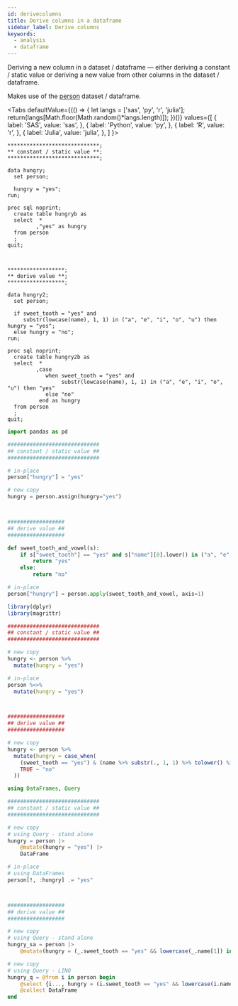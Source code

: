 ```yaml
---
id: derivecolumns
title: Derive columns in a dataframe
sidebar_label: Derive columns
keywords:
  - analysis
  - dataframe
---
```


Deriving a new column in a dataset / dataframe &mdash; either deriving a constant / static value or deriving a new value from other columns in the dataset / dataframe.

Makes use of the [person](../gettingstarted/rowwiseinit) dataset / dataframe.


<Tabs
  defaultValue={(() => {
    let langs = ['sas', 'py', 'r', 'julia'];
    return(langs[Math.floor(Math.random()*langs.length)]);
  })()}
  values={[
    { label: 'SAS', value: 'sas', },
    { label: 'Python', value: 'py', },
    { label: 'R', value: 'r', },
    { label: 'Julia', value: 'julia', },
  ]
}>
<TabItem value="sas">

```sas
*****************************;
** constant / static value **;
*****************************;

data hungry;
  set person;
  
  hungry = "yes";
run;

proc sql noprint;
  create table hungryb as
  select  *
         ,"yes" as hungry
  from person
  ;
quit;



******************;
** derive value **;
******************;

data hungry2;
  set person;
  
  if sweet_tooth = "yes" and
     substr(lowcase(name), 1, 1) in ("a", "e", "i", "o", "u") then hungry = "yes";
  else hungry = "no";
run;

proc sql noprint;
  create table hungry2b as
  select  *
         ,case
            when sweet_tooth = "yes" and
                 substr(lowcase(name), 1, 1) in ("a", "e", "i", "o", "u") then "yes"
            else "no"
          end as hungry
  from person
  ;
quit;
```

</TabItem>
<TabItem value="py">

```py
import pandas as pd

#############################
## constant / static value ##
#############################

# in-place
person["hungry"] = "yes"

# new copy
hungry = person.assign(hungry="yes")



##################
## derive value ##
##################

def sweet_tooth_and_vowel(s):
    if s["sweet_tooth"] == "yes" and s["name"][0].lower() in ("a", "e", "i", "o", "u"):
        return "yes"
    else:
        return "no"

# in-place
person["hungry"] = person.apply(sweet_tooth_and_vowel, axis=1)
```

</TabItem>
<TabItem value="r">

```r
library(dplyr)
library(magrittr)

#############################
## constant / static value ##
#############################

# new copy
hungry <- person %>%
  mutate(hungry = "yes")

# in-place
person %<>%
  mutate(hungry = "yes")



##################
## derive value ##
##################

# new copy
hungry <- person %>%
  mutate(hungry = case_when(
    (sweet_tooth == "yes") & (name %>% substr(., 1, 1) %>% tolower() %in% c("a", "e", "i", "o", "u")) ~ "yes",
    TRUE ~ "no"
  ))
```

</TabItem>
<TabItem value="julia">

```julia
using DataFrames, Query

#############################
## constant / static value ##
#############################

# new copy
# using Query - stand alone
hungry = person |>
    @mutate(hungry = "yes") |>
    DataFrame

# in-place
# using DataFrames
person[!, :hungry] .= "yes"



##################
## derive value ##
##################

# new copy
# using Query - stand alone
hungry_sa = person |>
    @mutate(hungry = (_.sweet_tooth == "yes" && lowercase(_.name[1]) in ['a', 'e', 'i', 'o', 'u']) ? "yes" : "no")

# new copy
# using Query - LINQ
hungry_q = @from i in person begin
    @select {i..., hungry = (i.sweet_tooth == "yes" && lowercase(i.name[1]) in ['a', 'e', 'i', 'o', 'u']) ? "yes" : "no"}
    @collect DataFrame
end
```

</TabItem>
</Tabs>
